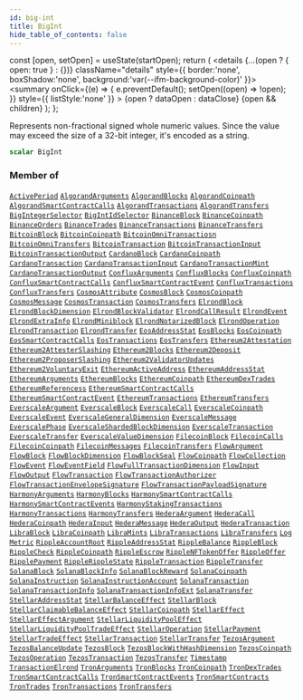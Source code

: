 ```yaml
---
id: big-int
title: BigInt
hide_table_of_contents: false
---
```







  const [open, setOpen] = useState(startOpen);
  return (
    <details {...(open ? { open: true } : {})} className="details" style={{ border:'none', boxShadow:'none', background:'var(--ifm-background-color)' }}>
      <summary
        onClick={(e) => {
          e.preventDefault();
          setOpen((open) => !open);
        }}
        style={{ listStyle:'none' }}
      >
      {open ? dataOpen : dataClose}
      </summary>
      {open && children}
    </details>
  );
};








Represents non-fractional signed whole numeric values. Since the value may exceed the size of a 32-bit integer, it's encoded as a string.


```graphql
scalar BigInt
```






### Member of

[`ActivePeriod`](/docs/graphql-reference/objects/active-period)  <Badge class="secondary" text="object"/><Bullet />[`AlgorandArguments`](/docs/graphql-reference/objects/algorand-arguments)  <Badge class="secondary" text="object"/><Bullet />[`AlgorandBlocks`](/docs/graphql-reference/objects/algorand-blocks)  <Badge class="secondary" text="object"/><Bullet />[`AlgorandCoinpath`](/docs/graphql-reference/objects/algorand-coinpath)  <Badge class="secondary" text="object"/><Bullet />[`AlgorandSmartContractCalls`](/docs/graphql-reference/objects/algorand-smart-contract-calls)  <Badge class="secondary" text="object"/><Bullet />[`AlgorandTransactions`](/docs/graphql-reference/objects/algorand-transactions)  <Badge class="secondary" text="object"/><Bullet />[`AlgorandTransfers`](/docs/graphql-reference/objects/algorand-transfers)  <Badge class="secondary" text="object"/><Bullet />[`BigIntegerSelector`](/docs/graphql-reference/inputs/big-integer-selector)  <Badge class="secondary" text="input"/><Bullet />[`BigIntIdSelector`](/docs/graphql-reference/inputs/big-int-id-selector)  <Badge class="secondary" text="input"/><Bullet />[`BinanceBlock`](/docs/graphql-reference/objects/binance-block)  <Badge class="secondary" text="object"/><Bullet />[`BinanceCoinpath`](/docs/graphql-reference/objects/binance-coinpath)  <Badge class="secondary" text="object"/><Bullet />[`BinanceOrders`](/docs/graphql-reference/objects/binance-orders)  <Badge class="secondary" text="object"/><Bullet />[`BinanceTrades`](/docs/graphql-reference/objects/binance-trades)  <Badge class="secondary" text="object"/><Bullet />[`BinanceTransactions`](/docs/graphql-reference/objects/binance-transactions)  <Badge class="secondary" text="object"/><Bullet />[`BinanceTransfers`](/docs/graphql-reference/objects/binance-transfers)  <Badge class="secondary" text="object"/><Bullet />[`BitcoinBlock`](/docs/graphql-reference/objects/bitcoin-block)  <Badge class="secondary" text="object"/><Bullet />[`BitcoinCoinpath`](/docs/graphql-reference/objects/bitcoin-coinpath)  <Badge class="secondary" text="object"/><Bullet />[`BitcoinOmniTransactiosn`](/docs/graphql-reference/objects/bitcoin-omni-transactiosn)  <Badge class="secondary" text="object"/><Bullet />[`BitcoinOmniTransfers`](/docs/graphql-reference/objects/bitcoin-omni-transfers)  <Badge class="secondary" text="object"/><Bullet />[`BitcoinTransaction`](/docs/graphql-reference/objects/bitcoin-transaction)  <Badge class="secondary" text="object"/><Bullet />[`BitcoinTransactionInput`](/docs/graphql-reference/objects/bitcoin-transaction-input)  <Badge class="secondary" text="object"/><Bullet />[`BitcoinTransactionOutput`](/docs/graphql-reference/objects/bitcoin-transaction-output)  <Badge class="secondary" text="object"/><Bullet />[`CardanoBlock`](/docs/graphql-reference/objects/cardano-block)  <Badge class="secondary" text="object"/><Bullet />[`CardanoCoinpath`](/docs/graphql-reference/objects/cardano-coinpath)  <Badge class="secondary" text="object"/><Bullet />[`CardanoTransaction`](/docs/graphql-reference/objects/cardano-transaction)  <Badge class="secondary" text="object"/><Bullet />[`CardanoTransactionInput`](/docs/graphql-reference/objects/cardano-transaction-input)  <Badge class="secondary" text="object"/><Bullet />[`CardanoTransactionMint`](/docs/graphql-reference/objects/cardano-transaction-mint)  <Badge class="secondary" text="object"/><Bullet />[`CardanoTransactionOutput`](/docs/graphql-reference/objects/cardano-transaction-output)  <Badge class="secondary" text="object"/><Bullet />[`ConfluxArguments`](/docs/graphql-reference/objects/conflux-arguments)  <Badge class="secondary" text="object"/><Bullet />[`ConfluxBlocks`](/docs/graphql-reference/objects/conflux-blocks)  <Badge class="secondary" text="object"/><Bullet />[`ConfluxCoinpath`](/docs/graphql-reference/objects/conflux-coinpath)  <Badge class="secondary" text="object"/><Bullet />[`ConfluxSmartContractCalls`](/docs/graphql-reference/objects/conflux-smart-contract-calls)  <Badge class="secondary" text="object"/><Bullet />[`ConfluxSmartContractEvent`](/docs/graphql-reference/objects/conflux-smart-contract-event)  <Badge class="secondary" text="object"/><Bullet />[`ConfluxTransactions`](/docs/graphql-reference/objects/conflux-transactions)  <Badge class="secondary" text="object"/><Bullet />[`ConfluxTransfers`](/docs/graphql-reference/objects/conflux-transfers)  <Badge class="secondary" text="object"/><Bullet />[`CosmosAttribute`](/docs/graphql-reference/objects/cosmos-attribute)  <Badge class="secondary" text="object"/><Bullet />[`CosmosBlock`](/docs/graphql-reference/objects/cosmos-block)  <Badge class="secondary" text="object"/><Bullet />[`CosmosCoinpath`](/docs/graphql-reference/objects/cosmos-coinpath)  <Badge class="secondary" text="object"/><Bullet />[`CosmosMessage`](/docs/graphql-reference/objects/cosmos-message)  <Badge class="secondary" text="object"/><Bullet />[`CosmosTransaction`](/docs/graphql-reference/objects/cosmos-transaction)  <Badge class="secondary" text="object"/><Bullet />[`CosmosTransfers`](/docs/graphql-reference/objects/cosmos-transfers)  <Badge class="secondary" text="object"/><Bullet />[`ElrondBlock`](/docs/graphql-reference/objects/elrond-block)  <Badge class="secondary" text="object"/><Bullet />[`ElrondBlockDimension`](/docs/graphql-reference/objects/elrond-block-dimension)  <Badge class="secondary" text="object"/><Bullet />[`ElrondBlockValidator`](/docs/graphql-reference/objects/elrond-block-validator)  <Badge class="secondary" text="object"/><Bullet />[`ElrondCallResult`](/docs/graphql-reference/objects/elrond-call-result)  <Badge class="secondary" text="object"/><Bullet />[`ElrondEvent`](/docs/graphql-reference/objects/elrond-event)  <Badge class="secondary" text="object"/><Bullet />[`ElrondExtraInfo`](/docs/graphql-reference/objects/elrond-extra-info)  <Badge class="secondary" text="object"/><Bullet />[`ElrondMiniblock`](/docs/graphql-reference/objects/elrond-miniblock)  <Badge class="secondary" text="object"/><Bullet />[`ElrondNotarizedBlock`](/docs/graphql-reference/objects/elrond-notarized-block)  <Badge class="secondary" text="object"/><Bullet />[`ElrondOperation`](/docs/graphql-reference/objects/elrond-operation)  <Badge class="secondary" text="object"/><Bullet />[`ElrondTransaction`](/docs/graphql-reference/objects/elrond-transaction)  <Badge class="secondary" text="object"/><Bullet />[`ElrondTransfer`](/docs/graphql-reference/objects/elrond-transfer)  <Badge class="secondary" text="object"/><Bullet />[`EosAddressStat`](/docs/graphql-reference/objects/eos-address-stat)  <Badge class="secondary" text="object"/><Bullet />[`EosBlocks`](/docs/graphql-reference/objects/eos-blocks)  <Badge class="secondary" text="object"/><Bullet />[`EosCoinpath`](/docs/graphql-reference/objects/eos-coinpath)  <Badge class="secondary" text="object"/><Bullet />[`EosSmartContractCalls`](/docs/graphql-reference/objects/eos-smart-contract-calls)  <Badge class="secondary" text="object"/><Bullet />[`EosTransactions`](/docs/graphql-reference/objects/eos-transactions)  <Badge class="secondary" text="object"/><Bullet />[`EosTransfers`](/docs/graphql-reference/objects/eos-transfers)  <Badge class="secondary" text="object"/><Bullet />[`Ethereum2Attestation`](/docs/graphql-reference/objects/ethereum-2-attestation)  <Badge class="secondary" text="object"/><Bullet />[`Ethereum2AttesterSlashing`](/docs/graphql-reference/objects/ethereum-2-attester-slashing)  <Badge class="secondary" text="object"/><Bullet />[`Ethereum2Blocks`](/docs/graphql-reference/objects/ethereum-2-blocks)  <Badge class="secondary" text="object"/><Bullet />[`Ethereum2Deposit`](/docs/graphql-reference/objects/ethereum-2-deposit)  <Badge class="secondary" text="object"/><Bullet />[`Ethereum2ProposerSlashing`](/docs/graphql-reference/objects/ethereum-2-proposer-slashing)  <Badge class="secondary" text="object"/><Bullet />[`Ethereum2ValidatorUpdates`](/docs/graphql-reference/objects/ethereum-2-validator-updates)  <Badge class="secondary" text="object"/><Bullet />[`Ethereum2VoluntaryExit`](/docs/graphql-reference/objects/ethereum-2-voluntary-exit)  <Badge class="secondary" text="object"/><Bullet />[`EthereumActiveAddress`](/docs/graphql-reference/objects/ethereum-active-address)  <Badge class="secondary" text="object"/><Bullet />[`EthereumAddressStat`](/docs/graphql-reference/objects/ethereum-address-stat)  <Badge class="secondary" text="object"/><Bullet />[`EthereumArguments`](/docs/graphql-reference/objects/ethereum-arguments)  <Badge class="secondary" text="object"/><Bullet />[`EthereumBlocks`](/docs/graphql-reference/objects/ethereum-blocks)  <Badge class="secondary" text="object"/><Bullet />[`EthereumCoinpath`](/docs/graphql-reference/objects/ethereum-coinpath)  <Badge class="secondary" text="object"/><Bullet />[`EthereumDexTrades`](/docs/graphql-reference/objects/ethereum-dex-trades)  <Badge class="secondary" text="object"/><Bullet />[`EthereumReferencess`](/docs/graphql-reference/objects/ethereum-referencess)  <Badge class="secondary" text="object"/><Bullet />[`EthereumSmartContractCalls`](/docs/graphql-reference/objects/ethereum-smart-contract-calls)  <Badge class="secondary" text="object"/><Bullet />[`EthereumSmartContractEvent`](/docs/graphql-reference/objects/ethereum-smart-contract-event)  <Badge class="secondary" text="object"/><Bullet />[`EthereumTransactions`](/docs/graphql-reference/objects/ethereum-transactions)  <Badge class="secondary" text="object"/><Bullet />[`EthereumTransfers`](/docs/graphql-reference/objects/ethereum-transfers)  <Badge class="secondary" text="object"/><Bullet />[`EverscaleArgument`](/docs/graphql-reference/objects/everscale-argument)  <Badge class="secondary" text="object"/><Bullet />[`EverscaleBlock`](/docs/graphql-reference/objects/everscale-block)  <Badge class="secondary" text="object"/><Bullet />[`EverscaleCall`](/docs/graphql-reference/objects/everscale-call)  <Badge class="secondary" text="object"/><Bullet />[`EverscaleCoinpath`](/docs/graphql-reference/objects/everscale-coinpath)  <Badge class="secondary" text="object"/><Bullet />[`EverscaleEvent`](/docs/graphql-reference/objects/everscale-event)  <Badge class="secondary" text="object"/><Bullet />[`EverscaleGeneralDimension`](/docs/graphql-reference/objects/everscale-general-dimension)  <Badge class="secondary" text="object"/><Bullet />[`EverscaleMessage`](/docs/graphql-reference/objects/everscale-message)  <Badge class="secondary" text="object"/><Bullet />[`EverscalePhase`](/docs/graphql-reference/objects/everscale-phase)  <Badge class="secondary" text="object"/><Bullet />[`EverscaleShardedBlockDimension`](/docs/graphql-reference/objects/everscale-sharded-block-dimension)  <Badge class="secondary" text="object"/><Bullet />[`EverscaleTransaction`](/docs/graphql-reference/objects/everscale-transaction)  <Badge class="secondary" text="object"/><Bullet />[`EverscaleTransfer`](/docs/graphql-reference/objects/everscale-transfer)  <Badge class="secondary" text="object"/><Bullet />[`EverscaleValueDimension`](/docs/graphql-reference/objects/everscale-value-dimension)  <Badge class="secondary" text="object"/><Bullet />[`FilecoinBlock`](/docs/graphql-reference/objects/filecoin-block)  <Badge class="secondary" text="object"/><Bullet />[`FilecoinCalls`](/docs/graphql-reference/objects/filecoin-calls)  <Badge class="secondary" text="object"/><Bullet />[`FilecoinCoinpath`](/docs/graphql-reference/objects/filecoin-coinpath)  <Badge class="secondary" text="object"/><Bullet />[`FilecoinMessages`](/docs/graphql-reference/objects/filecoin-messages)  <Badge class="secondary" text="object"/><Bullet />[`FilecoinTransfers`](/docs/graphql-reference/objects/filecoin-transfers)  <Badge class="secondary" text="object"/><Bullet />[`FlowArgument`](/docs/graphql-reference/objects/flow-argument)  <Badge class="secondary" text="object"/><Bullet />[`FlowBlock`](/docs/graphql-reference/objects/flow-block)  <Badge class="secondary" text="object"/><Bullet />[`FlowBlockDimension`](/docs/graphql-reference/objects/flow-block-dimension)  <Badge class="secondary" text="object"/><Bullet />[`FlowBlockSeal`](/docs/graphql-reference/objects/flow-block-seal)  <Badge class="secondary" text="object"/><Bullet />[`FlowCoinpath`](/docs/graphql-reference/objects/flow-coinpath)  <Badge class="secondary" text="object"/><Bullet />[`FlowCollection`](/docs/graphql-reference/objects/flow-collection)  <Badge class="secondary" text="object"/><Bullet />[`FlowEvent`](/docs/graphql-reference/objects/flow-event)  <Badge class="secondary" text="object"/><Bullet />[`FlowEventField`](/docs/graphql-reference/objects/flow-event-field)  <Badge class="secondary" text="object"/><Bullet />[`FlowFullTransactionDimension`](/docs/graphql-reference/objects/flow-full-transaction-dimension)  <Badge class="secondary" text="object"/><Bullet />[`FlowInput`](/docs/graphql-reference/objects/flow-input)  <Badge class="secondary" text="object"/><Bullet />[`FlowOutput`](/docs/graphql-reference/objects/flow-output)  <Badge class="secondary" text="object"/><Bullet />[`FlowTransaction`](/docs/graphql-reference/objects/flow-transaction)  <Badge class="secondary" text="object"/><Bullet />[`FlowTransactionAuthorizer`](/docs/graphql-reference/objects/flow-transaction-authorizer)  <Badge class="secondary" text="object"/><Bullet />[`FlowTransactionEnvelopeSignature`](/docs/graphql-reference/objects/flow-transaction-envelope-signature)  <Badge class="secondary" text="object"/><Bullet />[`FlowTransactionPayloadSignature`](/docs/graphql-reference/objects/flow-transaction-payload-signature)  <Badge class="secondary" text="object"/><Bullet />[`HarmonyArguments`](/docs/graphql-reference/objects/harmony-arguments)  <Badge class="secondary" text="object"/><Bullet />[`HarmonyBlocks`](/docs/graphql-reference/objects/harmony-blocks)  <Badge class="secondary" text="object"/><Bullet />[`HarmonySmartContractCalls`](/docs/graphql-reference/objects/harmony-smart-contract-calls)  <Badge class="secondary" text="object"/><Bullet />[`HarmonySmartContractEvents`](/docs/graphql-reference/objects/harmony-smart-contract-events)  <Badge class="secondary" text="object"/><Bullet />[`HarmonyStakingTransactions`](/docs/graphql-reference/objects/harmony-staking-transactions)  <Badge class="secondary" text="object"/><Bullet />[`HarmonyTransactions`](/docs/graphql-reference/objects/harmony-transactions)  <Badge class="secondary" text="object"/><Bullet />[`HarmonyTransfers`](/docs/graphql-reference/objects/harmony-transfers)  <Badge class="secondary" text="object"/><Bullet />[`HederaArgument`](/docs/graphql-reference/objects/hedera-argument)  <Badge class="secondary" text="object"/><Bullet />[`HederaCall`](/docs/graphql-reference/objects/hedera-call)  <Badge class="secondary" text="object"/><Bullet />[`HederaCoinpath`](/docs/graphql-reference/objects/hedera-coinpath)  <Badge class="secondary" text="object"/><Bullet />[`HederaInput`](/docs/graphql-reference/objects/hedera-input)  <Badge class="secondary" text="object"/><Bullet />[`HederaMessage`](/docs/graphql-reference/objects/hedera-message)  <Badge class="secondary" text="object"/><Bullet />[`HederaOutput`](/docs/graphql-reference/objects/hedera-output)  <Badge class="secondary" text="object"/><Bullet />[`HederaTransaction`](/docs/graphql-reference/objects/hedera-transaction)  <Badge class="secondary" text="object"/><Bullet />[`LibraBlock`](/docs/graphql-reference/objects/libra-block)  <Badge class="secondary" text="object"/><Bullet />[`LibraCoinpath`](/docs/graphql-reference/objects/libra-coinpath)  <Badge class="secondary" text="object"/><Bullet />[`LibraMints`](/docs/graphql-reference/objects/libra-mints)  <Badge class="secondary" text="object"/><Bullet />[`LibraTransactions`](/docs/graphql-reference/objects/libra-transactions)  <Badge class="secondary" text="object"/><Bullet />[`LibraTransfers`](/docs/graphql-reference/objects/libra-transfers)  <Badge class="secondary" text="object"/><Bullet />[`Log`](/docs/graphql-reference/objects/log)  <Badge class="secondary" text="object"/><Bullet />[`Metric`](/docs/graphql-reference/objects/metric)  <Badge class="secondary" text="object"/><Bullet />[`RippleAccountRoot`](/docs/graphql-reference/objects/ripple-account-root)  <Badge class="secondary" text="object"/><Bullet />[`RippleAddressStat`](/docs/graphql-reference/objects/ripple-address-stat)  <Badge class="secondary" text="object"/><Bullet />[`RippleBalance`](/docs/graphql-reference/objects/ripple-balance)  <Badge class="secondary" text="object"/><Bullet />[`RippleBlock`](/docs/graphql-reference/objects/ripple-block)  <Badge class="secondary" text="object"/><Bullet />[`RippleCheck`](/docs/graphql-reference/objects/ripple-check)  <Badge class="secondary" text="object"/><Bullet />[`RippleCoinpath`](/docs/graphql-reference/objects/ripple-coinpath)  <Badge class="secondary" text="object"/><Bullet />[`RippleEscrow`](/docs/graphql-reference/objects/ripple-escrow)  <Badge class="secondary" text="object"/><Bullet />[`RippleNFTokenOffer`](/docs/graphql-reference/objects/ripple-nftoken-offer)  <Badge class="secondary" text="object"/><Bullet />[`RippleOffer`](/docs/graphql-reference/objects/ripple-offer)  <Badge class="secondary" text="object"/><Bullet />[`RipplePayment`](/docs/graphql-reference/objects/ripple-payment)  <Badge class="secondary" text="object"/><Bullet />[`RippleRippleState`](/docs/graphql-reference/objects/ripple-ripple-state)  <Badge class="secondary" text="object"/><Bullet />[`RippleTransaction`](/docs/graphql-reference/objects/ripple-transaction)  <Badge class="secondary" text="object"/><Bullet />[`RippleTransfer`](/docs/graphql-reference/objects/ripple-transfer)  <Badge class="secondary" text="object"/><Bullet />[`SolanaBlock`](/docs/graphql-reference/objects/solana-block)  <Badge class="secondary" text="object"/><Bullet />[`SolanaBlockInfo`](/docs/graphql-reference/objects/solana-block-info)  <Badge class="secondary" text="object"/><Bullet />[`SolanaBlockReward`](/docs/graphql-reference/objects/solana-block-reward)  <Badge class="secondary" text="object"/><Bullet />[`SolanaCoinpath`](/docs/graphql-reference/objects/solana-coinpath)  <Badge class="secondary" text="object"/><Bullet />[`SolanaInstruction`](/docs/graphql-reference/objects/solana-instruction)  <Badge class="secondary" text="object"/><Bullet />[`SolanaInstructionAccount`](/docs/graphql-reference/objects/solana-instruction-account)  <Badge class="secondary" text="object"/><Bullet />[`SolanaTransaction`](/docs/graphql-reference/objects/solana-transaction)  <Badge class="secondary" text="object"/><Bullet />[`SolanaTransactionInfo`](/docs/graphql-reference/objects/solana-transaction-info)  <Badge class="secondary" text="object"/><Bullet />[`SolanaTransactionInfoExt`](/docs/graphql-reference/objects/solana-transaction-info-ext)  <Badge class="secondary" text="object"/><Bullet />[`SolanaTransfer`](/docs/graphql-reference/objects/solana-transfer)  <Badge class="secondary" text="object"/><Bullet />[`StellarAddressStat`](/docs/graphql-reference/objects/stellar-address-stat)  <Badge class="secondary" text="object"/><Bullet />[`StellarBalanceEffect`](/docs/graphql-reference/objects/stellar-balance-effect)  <Badge class="secondary" text="object"/><Bullet />[`StellarBlock`](/docs/graphql-reference/objects/stellar-block)  <Badge class="secondary" text="object"/><Bullet />[`StellarClaimableBalanceEffect`](/docs/graphql-reference/objects/stellar-claimable-balance-effect)  <Badge class="secondary" text="object"/><Bullet />[`StellarCoinpath`](/docs/graphql-reference/objects/stellar-coinpath)  <Badge class="secondary" text="object"/><Bullet />[`StellarEffect`](/docs/graphql-reference/objects/stellar-effect)  <Badge class="secondary" text="object"/><Bullet />[`StellarEffectArgument`](/docs/graphql-reference/objects/stellar-effect-argument)  <Badge class="secondary" text="object"/><Bullet />[`StellarLiquidityPoolEffect`](/docs/graphql-reference/objects/stellar-liquidity-pool-effect)  <Badge class="secondary" text="object"/><Bullet />[`StellarLiquidityPoolTradeEffect`](/docs/graphql-reference/objects/stellar-liquidity-pool-trade-effect)  <Badge class="secondary" text="object"/><Bullet />[`StellarOperation`](/docs/graphql-reference/objects/stellar-operation)  <Badge class="secondary" text="object"/><Bullet />[`StellarPayment`](/docs/graphql-reference/objects/stellar-payment)  <Badge class="secondary" text="object"/><Bullet />[`StellarTradeEffect`](/docs/graphql-reference/objects/stellar-trade-effect)  <Badge class="secondary" text="object"/><Bullet />[`StellarTransaction`](/docs/graphql-reference/objects/stellar-transaction)  <Badge class="secondary" text="object"/><Bullet />[`StellarTransfer`](/docs/graphql-reference/objects/stellar-transfer)  <Badge class="secondary" text="object"/><Bullet />[`TezosArgument`](/docs/graphql-reference/objects/tezos-argument)  <Badge class="secondary" text="object"/><Bullet />[`TezosBalanceUpdate`](/docs/graphql-reference/objects/tezos-balance-update)  <Badge class="secondary" text="object"/><Bullet />[`TezosBlock`](/docs/graphql-reference/objects/tezos-block)  <Badge class="secondary" text="object"/><Bullet />[`TezosBlockWithHashDimension`](/docs/graphql-reference/objects/tezos-block-with-hash-dimension)  <Badge class="secondary" text="object"/><Bullet />[`TezosCoinpath`](/docs/graphql-reference/objects/tezos-coinpath)  <Badge class="secondary" text="object"/><Bullet />[`TezosOperation`](/docs/graphql-reference/objects/tezos-operation)  <Badge class="secondary" text="object"/><Bullet />[`TezosTransaction`](/docs/graphql-reference/objects/tezos-transaction)  <Badge class="secondary" text="object"/><Bullet />[`TezosTransfer`](/docs/graphql-reference/objects/tezos-transfer)  <Badge class="secondary" text="object"/><Bullet />[`Timestamp`](/docs/graphql-reference/objects/timestamp)  <Badge class="secondary" text="object"/><Bullet />[`TransactionElrond`](/docs/graphql-reference/objects/transaction-elrond)  <Badge class="secondary" text="object"/><Bullet />[`TronArguments`](/docs/graphql-reference/objects/tron-arguments)  <Badge class="secondary" text="object"/><Bullet />[`TronBlocks`](/docs/graphql-reference/objects/tron-blocks)  <Badge class="secondary" text="object"/><Bullet />[`TronCoinpath`](/docs/graphql-reference/objects/tron-coinpath)  <Badge class="secondary" text="object"/><Bullet />[`TronDexTrades`](/docs/graphql-reference/objects/tron-dex-trades)  <Badge class="secondary" text="object"/><Bullet />[`TronSmartContractCalls`](/docs/graphql-reference/objects/tron-smart-contract-calls)  <Badge class="secondary" text="object"/><Bullet />[`TronSmartContractEvents`](/docs/graphql-reference/objects/tron-smart-contract-events)  <Badge class="secondary" text="object"/><Bullet />[`TronSmartContracts`](/docs/graphql-reference/objects/tron-smart-contracts)  <Badge class="secondary" text="object"/><Bullet />[`TronTrades`](/docs/graphql-reference/objects/tron-trades)  <Badge class="secondary" text="object"/><Bullet />[`TronTransactions`](/docs/graphql-reference/objects/tron-transactions)  <Badge class="secondary" text="object"/><Bullet />[`TronTransfers`](/docs/graphql-reference/objects/tron-transfers)  <Badge class="secondary" text="object"/>

